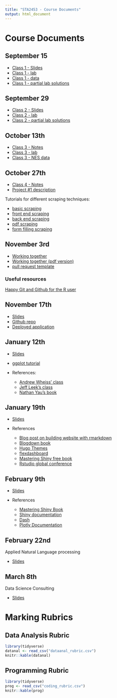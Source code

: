 ```yaml
---
title: "STA2453 - Course Documents"
output: html_document
---
```


# Course Documents

## September 15

- [Class 1 - Slides](lecture-notes-slides-2020/slides/sta2453-2020-lecture1.html)
- [Class 1 - lab](lecture-notes-slides-2020/lab1.html)
- [Class 1 - data](lecture-notes-slides-2020/raw_ed_data.csv)
- [Class 1 - partial lab solutions](lecture-notes-slides-2020/lab1-solution.html)

## September 29

- [Class 2 - Slides](lecture-notes-slides-2020/slides/sta2453-2020-lecture2.html)
- [Class 2 - lab](lecture-notes-slides-2020/lab2.html)
- [Class 2 - partial lab solutions](lecture-notes-slides-2020/lab2-solution.html)

## October 13th

- [Class 3 - Notes](lecture-notes-slides-2020/slides/sta2453-2020-lecture3.html)
- [Class 3 - lab](lecture-notes-slides-2020/lab3.html)
- [Class 3 - NES data](nes_data.csv)

## October 27th

- [Class 4 - Notes](lecture-notes-slides-2020/slides/sta2453-2020-lecture4/rvest_pres.html)
- [Project #1 description](lecture-notes-slides-2020/sta2453_2020_project1.html)

Tutorials for different scraping techniques:

- [basic scraping](lecture-notes-slides-2020/slides/sta2453-2020-lecture4/basic_html.html)
- [front end scraping](lecture-notes-slides-2020/slides/sta2453-2020-lecture4/client_facing_rvest.html)
- [back end scraping](lecture-notes-slides-2020/slides/sta2453-2020-lecture4/server_facing_rvest.html)
- [pdf scraping](lecture-notes-slides-2020/slides/sta2453-2020-lecture4/pdf_scrape.html)
- [form filling scraping](lecture-notes-slides-2020/slides/sta2453-2020-lecture4/form_example.html)


## November 3rd
- [Working together](lecture-notes-slides-2020/slides/working-together.html)
- [Working together (pdf version)](lecture-notes-slides-2020/slides/working-together-pdf.pdf)
- [pull request template](lecture-notes-slides-2020/slides/pull_request_template.md)

### Useful resources

[Happy Git and Github for the R user](https://happygitwithr.com/)

## November 17th

- [Slides](lecture-notes-slides-2020/slides/building your first ML application.pdf)
- [Github repo](https://github.com/dwhdai/house_price_predictor)
- [Deployed application](https://david-dai.shinyapps.io/HomeListingPrice/)

## January 12th

- [Slides](lecture-notes-slides-2020/slides/data-visualization.html)
- [ggplot tutorial](lecture-notes-slides-2020/slides/ggplot-tutorial.html)

- References:
  - [Andrew Wheiss' class](https://datavizm20.classes.andrewheiss.com/)
  - [Jeff Leek's class](https://jhuadvdatasci.substack.com/)
  - [Nathan Yau's book](https://www.amazon.ca/Data-Points-Visualization-Means-Something/dp/111846219X)


## January 19th

- [Slides](lecture-notes-slides-2020/slides/building-communication-material.html)

- References
  - [Blog post on building website with rmarkdown](https://robertmitchellv.com/blog-building-site-with-rmarkdown.html)
  - [Blogdown book](https://bookdown.org/yihui/blogdown/)
  - [Hugo Themes](https://themes.gohugo.io/)
  - [flexdashboard](https://rmarkdown.rstudio.com/flexdashboard/)
  - [Mastering Shiny free book](https://mastering-shiny.org/)
  - [Rstudio global conference](https://rstudio.com/conference/)


## February 9th

- [Slides](lecture-notes-slides-2020/slides/shiny-dash-slides.html)

- References
  - [Mastering Shiny Book](https://mastering-shiny.org/)
  - [Shiny documentation](https://shiny.rstudio.com/)
  - [Dash](https://dash.plotly.com/)
  - [Plotly Documentation](https://plotly.com/python/plotly-fundamentals/)

## February 22nd

Applied Natural Language processing 

- [Slides](lecture-notes-slides-2020/slides/Applied NLP in healthcare - STA2453.pdf)

## March 8th

Data Science Consulting

- [Slides](lecture-notes-slides-2020/slides/data-science-consulting.html)

# Marking Rubrics

## Data Analysis Rubric

```r
library(tidyverse)
datanal <- read_csv("dataanal_rubric.csv")
knitr::kable(datanal)
```

## Programming Rubric

```r
library(tidyverse)
prog <- read_csv("coding_rubric.csv")
knitr::kable(prog)
```



